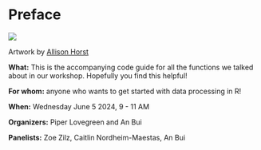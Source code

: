 # Preface {.unnumbered}

![](images/209ee1eb-fd83-4e4c-9bed-82ae43b0f3e9.jpg)

Artwork by [Allison Horst](https://twitter.com/allison_horst)    

**What:** This is the accompanying code guide for all the functions we talked about in our workshop.  Hopefully you find this helpful!

**For whom:** anyone who wants to get started with data processing in R!  

**When:** Wednesday June 5 2024, 9 - 11 AM  

**Organizers:** Piper Lovegreen and An Bui  

**Panelists:** Zoe Zilz, Caitlin Nordheim-Maestas, An Bui